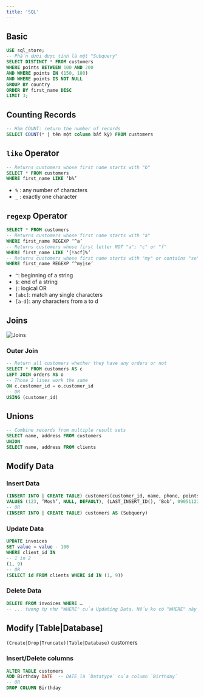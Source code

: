 ```yaml
---
title: 'SQL'
---
```


## Basic

```sql
USE sql_store;
-- Phần dưới được tính là một "Subquery"
SELECT DISTINCT * FROM customers
WHERE points BETWEEN 100 AND 200
AND WHERE points IN (150, 180)
AND WHERE points IS NOT NULL
GROUP BY country
ORDER BY first_name DESC
LIMIT 3;
```

## Counting Records

```sql
-- Hàm COUNT: return the number of records
SELECT COUNT(* | tên một column bất kỳ) FROM customers
```

## `like` Operator

```sql
-- Returns customers whose first name starts with "b"
SELECT * FROM customers
WHERE first_name LIKE ‘b%’
```

- `%` : any number of characters
- `_` : exactly one character

## `regexp` Operator

```sql
SELECT * FROM customers
-- Returns customers whose first name starts with "a"
WHERE first_name REGEXP ‘^a’
-- Returns customers whose first letter NOT "a"; "c" or "f"
WHERE first_name LIKE ‘[!acf]%’
-- Returns customers whose first name starts with "my" or contains "se":
WHERE first_name REGEXP ‘^my|se’
```

- `^`: beginning of a string
- `$`: end of a string
- `|`: logical OR
- `[abc]`: match any single characters
- `[a-d]`: any characters from a to d

## Joins

![Joins](https://qph.cf2.quoracdn.net/main-qimg-3ec11ebde60c9db9f06eafba43c9f9b7)

### Outer Join

```sql
-- Return all customers whether they have any orders or not
SELECT * FROM customers AS c
LEFT JOIN orders AS o
-- Those 2 lines work the same
ON c.customer_id = o.customer_id
-- OR
USING (customer_id)
```

## Unions

```sql
-- Combine records from multiple result sets
SELECT name, address FROM customers
UNION
SELECT name, address FROM clients
```

## Modify Data

### Insert Data

```sql
(INSERT INTO | CREATE TABLE) customers(customer_id, name, phone, points)
VALUES (123, ‘Mosh’, NULL, DEFAULT), (LAST_INSERT_ID(), ‘Bob’, 0905112233, 10)
-- OR
(INSERT INTO | CREATE TABLE) customers AS (Subquery)
```

### Update Data

```sql
UPDATE invoices
SET value = value - 100
WHERE client_id IN
-- 1 in 2
(1, 9)
-- OR
(SELECT id FROM clients WHERE id IN (1, 9))
```

### Delete Data

```sql
DELETE FROM invoices WHERE …
-- ... tương tự như "WHERE" của Updating Data. Nếu ko có "WHERE" này thì là xóa hết cả Table "invoices"
```

## Modify [Table|Database]

`(Create|Drop|Truncate)(Table|Database)` customers

### Insert/Delete columns

```sql
ALTER TABLE customers
ADD Birthday DATE  -- DATE là `Datatype` của column `Birthday`
-- OR
DROP COLUMN Birthday
```
